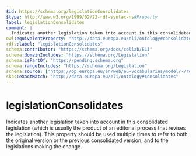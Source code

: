 ```yaml
---
$id: https://schema.org/legislationConsolidates
$type: http://www.w3.org/1999/02/22-rdf-syntax-ns#Property
label: legislationConsolidates
comment: |
  Indicates another legislation taken into account in this consolidated legislation (which is usually the product of an editorial process that revises the legislation). This property should be used multiple times to refer to both the original version or the previous consolidated version, and to the legislations making the change.
owl:equivalentProperty: "http://data.europa.eu/eli/ontology#consolidates"
rdfs:label: "legislationConsolidates"
schema:contributor: "https://schema.org/docs/collab/ELI"
schema:domainIncludes: "https://schema.org/Legislation"
schema:isPartOf: "https://pending.schema.org"
schema:rangeIncludes: "https://schema.org/Legislation"
schema:source: ["https://op.europa.eu/en/web/eu-vocabularies/model/-/resource/dataset/eli","https://github.com/schemaorg/schemaorg/issues/1156"]
skos:exactMatch: "http://data.europa.eu/eli/ontology#consolidates"
---
```


# legislationConsolidates

Indicates another legislation taken into account in this consolidated legislation (which is usually the product of an editorial process that revises the legislation). This property should be used multiple times to refer to both the original version or the previous consolidated version, and to the legislations making the change.


